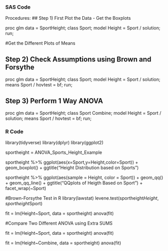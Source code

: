 ### SAS Code

Procedures:
## Step 1) First Plot the Data - Get the Boxplots

proc glm data = SportHeight;
class Sport;
model Height = Sport / solution;
run;

#Get the Different Plots of Means

## Step 2) Check Assumptions using Brown and Forsythe
proc glm data = SportHeight;
class Sport;
model Height = Sport / solution;
means Sport / hovtest = bf;
run;


## Step 3) Perform 1 Way ANOVA
proc glm data = SportHeight;
class Sport Combine;
model Height = Sport / solution;
means Sport / hovtest = bf;
run;

### R Code


library(tidyverse)
library(dplyr)
library(ggplot2)

sportheight = ANOVA_Sports_Height_Example

sportheight %>% ggplot(aes(x=Sport,y=Height,color=Sport)) + geom_boxplot() + ggtitle("Height Distribution based on Sports")

sportheight %>% 
  ggplot(aes(sample = Height, color = Sport)) + 	geom_qq() + 
  geom_qq_line() + 
  ggtitle("QQplots of Heigth Based on Sport") + 	facet_wrap(~Sport)


#Brown-Forsythe Test in R
library(lawstat)
levene.test(sportheight$Height,sportheight$Sport)

fit = lm(Height~Sport, data = sportheight)
anova(fit)

#Compare Two Different ANOVA using Extra SUMS

fit = lm(Height~Sport, data = sportheight)
anova(fit)

fit = lm(Height~Combine, data = sportheight)
anova(fit)

